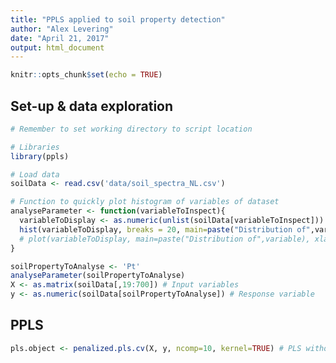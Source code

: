 ```yaml
---
title: "PPLS applied to soil property detection"
author: "Alex Levering"
date: "April 21, 2017"
output: html_document
---
```


```r
knitr::opts_chunk$set(echo = TRUE)
```

## Set-up & data exploration

```r
# Remember to set working directory to script location

# Libraries
library(ppls)

# Load data
soilData <- read.csv('data/soil_spectra_NL.csv')

# Function to quickly plot histogram of variables of dataset
analyseParameter <- function(variableToInspect){
  variableToDisplay <- as.numeric(unlist(soilData[variableToInspect]))
  hist(variableToDisplay, breaks = 20, main=paste("Distribution of",variable), xlab = variable)
  # plot(variableToDisplay, main=paste("Distribution of",variable), xlab = variable)
}
```

```r
soilPropertyToAnalyse <- 'Pt'
analyseParameter(soilPropertyToAnalyse)
X <- as.matrix(soilData[,19:700]) # Input variables
y <- as.numeric(soilData[soilPropertyToAnalyse]) # Response variable
```

## PPLS

```r
pls.object <- penalized.pls.cv(X, y, ncomp=10, kernel=TRUE) # PLS without penalization
```

